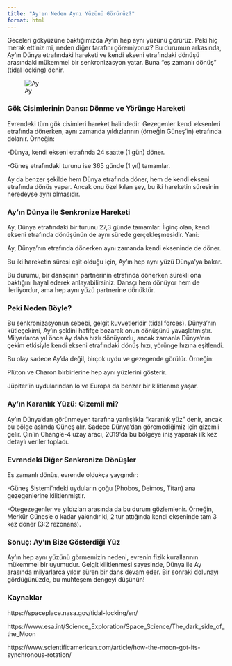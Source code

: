 ---
title: "Ay'ın Neden Aynı Yüzünü Görürüz?"
format: html
---

Geceleri gökyüzüne baktığımızda Ay’ın hep aynı yüzünü görürüz. Peki hiç merak ettiniz mi, neden diğer tarafını göremiyoruz? Bu durumun arkasında, Ay’ın Dünya etrafındaki hareketi ve kendi ekseni etrafındaki dönüşü arasındaki mükemmel bir senkronizasyon yatar. Buna "eş zamanlı dönüş" (tidal locking) denir.

![Ay](https://upload.wikimedia.org/wikipedia/commons/thumb/e/e1/FullMoon2010.jpg/1024px-FullMoon2010.jpg)

### Gök Cisimlerinin Dansı: Dönme ve Yörünge Hareketi

Evrendeki tüm gök cisimleri hareket halindedir. Gezegenler kendi eksenleri etrafında dönerken, aynı zamanda yıldızlarının (örneğin Güneş’in) etrafında dolanır. Örneğin:

-Dünya, kendi ekseni etrafında 24 saatte (1 gün) döner.

-Güneş etrafındaki turunu ise 365 günde (1 yıl) tamamlar.

Ay da benzer şekilde hem Dünya etrafında döner, hem de kendi ekseni etrafında dönüş yapar. Ancak onu özel kılan şey, bu iki hareketin süresinin neredeyse aynı olmasıdır.

### Ay’ın Dünya ile Senkronize Hareketi

Ay, Dünya etrafındaki bir turunu 27,3 günde tamamlar. İlginç olan, kendi ekseni etrafında dönüşünün de aynı sürede gerçekleşmesidir. Yani:

Ay, Dünya’nın etrafında dönerken aynı zamanda kendi ekseninde de döner.

Bu iki hareketin süresi eşit olduğu için, Ay’ın hep aynı yüzü Dünya’ya bakar.

Bu durumu, bir dansçının partnerinin etrafında dönerken sürekli ona baktığını hayal ederek anlayabilirsiniz. Dansçı hem dönüyor hem de ilerliyordur, ama hep aynı yüzü partnerine dönüktür.

### Peki Neden Böyle?

Bu senkronizasyonun sebebi, gelgit kuvvetleridir (tidal forces). Dünya’nın kütleçekimi, Ay’ın şeklini hafifçe bozarak onun dönüşünü yavaşlatmıştır. Milyarlarca yıl önce Ay daha hızlı dönüyordu, ancak zamanla Dünya’nın çekim etkisiyle kendi ekseni etrafındaki dönüş hızı, yörünge hızına eşitlendi.

Bu olay sadece Ay’da değil, birçok uydu ve gezegende görülür. Örneğin:

Plüton ve Charon birbirlerine hep aynı yüzlerini gösterir.

Jüpiter’in uydularından Io ve Europa da benzer bir kilitlenme yaşar.

### Ay’ın Karanlık Yüzü: Gizemli mi?

Ay’ın Dünya’dan görünmeyen tarafına yanlışlıkla "karanlık yüz" denir, ancak bu bölge aslında Güneş alır. Sadece Dünya’dan göremediğimiz için gizemli gelir. Çin’in Chang’e-4 uzay aracı, 2019’da bu bölgeye iniş yaparak ilk kez detaylı veriler topladı.

### Evrendeki Diğer Senkronize Dönüşler

Eş zamanlı dönüş, evrende oldukça yaygındır:

-Güneş Sistemi’ndeki uyduların çoğu (Phobos, Deimos, Titan) ana gezegenlerine kilitlenmiştir.

-Ötegezegenler ve yıldızları arasında da bu durum gözlemlenir. Örneğin, Merkür Güneş’e o kadar yakındır ki, 2 tur attığında kendi ekseninde tam 3 kez döner (3:2 rezonans).

### Sonuç: Ay’ın Bize Gösterdiği Yüz

Ay’ın hep aynı yüzünü görmemizin nedeni, evrenin fizik kurallarının mükemmel bir uyumudur. Gelgit kilitlenmesi sayesinde, Dünya ile Ay arasında milyarlarca yıldır süren bir dans devam eder. Bir sonraki dolunayı gördüğünüzde, bu muhteşem dengeyi düşünün!

### Kaynaklar

https://spaceplace.nasa.gov/tidal-locking/en/

https://www.esa.int/Science_Exploration/Space_Science/The_dark_side_of_the_Moon

https://www.scientificamerican.com/article/how-the-moon-got-its-synchronous-rotation/
